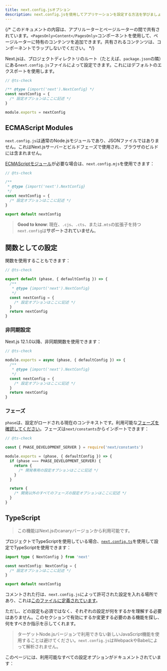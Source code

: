 ```yaml
---
title: next.config.jsオプション
description: next.config.jsを使用してアプリケーションを設定する方法を学びましょう。
---
```


{/* このドキュメントの内容は、アプリルーターとページルーターの間で共有されています。`<PagesOnly>Content</PagesOnly>`コンポーネントを使用して、ページルーターに特有のコンテンツを追加できます。共有されるコンテンツは、コンポーネントでラップしないでください。 */}

Next.jsは、プロジェクトディレクトリのルート（たとえば、`package.json`の隣）にある`next.config.js`ファイルによって設定できます。これにはデフォルトのエクスポートを使用します。

```js title="next.config.js"
// @ts-check

/** @type {import('next').NextConfig} */
const nextConfig = {
  /* 設定オプションはここに記述 */
}

module.exports = nextConfig
```

## ECMAScript Modules

`next.config.js`は通常のNode.jsモジュールであり、JSONファイルではありません。これはNext.jsサーバーとビルドフェーズで使用され、ブラウザのビルドには含まれません。

[ECMAScriptモジュール](https://nodejs.org/api/esm.html)が必要な場合は、`next.config.mjs`を使用できます：

```js title="next.config.mjs"
// @ts-check

/**
 * @type {import('next').NextConfig}
 */
const nextConfig = {
  /* 設定オプションはここに記述 */
}

export default nextConfig
```

> **Good to know**: 現在、`.cjs`、`.cts`、または`.mts`の拡張子を持つ`next.config`は**サポートされていません**。

## 関数としての設定

関数を使用することもできます：

```js title="next.config.mjs"
// @ts-check

export default (phase, { defaultConfig }) => {
  /**
   * @type {import('next').NextConfig}
   */
  const nextConfig = {
    /* 設定オプションはここに記述 */
  }
  return nextConfig
}
```

### 非同期設定

Next.js 12.1.0以降、非同期関数を使用できます：

```js title="next.config.js"
// @ts-check

module.exports = async (phase, { defaultConfig }) => {
  /**
   * @type {import('next').NextConfig}
   */
  const nextConfig = {
    /* 設定オプションはここに記述 */
  }
  return nextConfig
}
```

### フェーズ

`phase`は、設定がロードされる現在のコンテキストです。利用可能な[フェーズを確認してください](https://github.com/vercel/next.js/blob/5e6b008b561caf2710ab7be63320a3d549474a5b/packages/next/shared/lib/constants.ts#L19-L23)。フェーズは`next/constants`からインポートできます：

```js title="next.config.js"
// @ts-check

const { PHASE_DEVELOPMENT_SERVER } = require('next/constants')

module.exports = (phase, { defaultConfig }) => {
  if (phase === PHASE_DEVELOPMENT_SERVER) {
    return {
      /* 開発専用の設定オプションはここに記述 */
    }
  }

  return {
    /* 開発以外のすべてのフェーズの設定オプションはここに記述 */
  }
}
```

## TypeScript

> この機能はNext.jsのcanaryバージョンから利用可能です。

プロジェクトでTypeScriptを使用している場合、[`next.config.ts`](/docs/app/building-your-application/configuring/typescript#type-checking-nextconfigts)を使用して設定でTypeScriptを使用できます：

```ts title="next.config.ts"
import type { NextConfig } from 'next'

const nextConfig: NextConfig = {
  /* 設定オプションはここに記述 */
}

export default nextConfig
```

コメントされた行は、`next.config.js`によって許可された設定を入れる場所であり、これは[このファイルに定義されています](https://github.com/vercel/next.js/blob/canary/packages/next/src/server/config-shared.ts)。

ただし、どの設定も必須ではなく、それぞれの設定が何をするかを理解する必要はありません。このセクションで有効にするか変更する必要のある機能を探し、何をすべきか指示を示してくれます。

> ターゲットNode.jsバージョンで利用できない新しいJavaScript機能を使用することは避けてください。`next.config.js`はWebpackやBabelによって解析されません。

このページには、利用可能なすべての設定オプションがドキュメントされています：